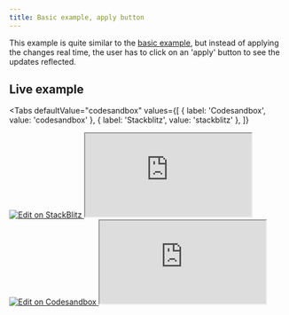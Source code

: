 ```yaml
---
title: Basic example, apply button
---
```



This example is quite similar to the [basic example](basic), but instead of applying the changes real time, the user has to click on an 'apply' button to see the updates reflected.

## Live example

<Tabs
  defaultValue="codesandbox"
  values={[
    { label: 'Codesandbox', value: 'codesandbox' },
    { label: 'Stackblitz', value: 'stackblitz' },
  ]}
>
  <TabItem value="stackblitz">
    <a
      target="_blank"
      href="https://stackblitz.com/github/Lemoncode/react-image-focal-point/tree/main/examples/basic-with-apply?embed=1&file=src%2Fapp.tsx"
    >
      <img
        src="https://developer.stackblitz.com/img/open_in_stackblitz.svg"
        alt="Edit on StackBlitz"
        title="Edit on StackBlitz"
      />
    </a>
    <iframe
      src="https://stackblitz.com/github/Lemoncode/react-image-focal-point/tree/main/examples/basic-with-apply?embed=1&file=src%2Fapp.tsx"
      style={{ width: '100%', height: '500px', border: 0, borderRadius: '4px', overflow: 'hidden' }}
    ></iframe>
  </TabItem>
  <TabItem value="codesandbox">
    <a
      target="_blank"
      href="https://codesandbox.io/s/github/Lemoncode/react-image-focal-point/tree/main/examples/basic-with-apply?file=/src/app.tsx"
    >
      <img
        src="https://codesandbox.io/static/img/play-codesandbox.svg"
        alt="Edit on Codesandbox"
        title="Edit on Codesandbox"
      />
    </a>
    <iframe
      src="https://codesandbox.io/embed/github/Lemoncode/react-image-focal-point/tree/main/examples/basic-with-apply?fontsize=14&hidenavigation=1&module=%2Fsrc%2Fapp.tsx&theme=dark&view=editor"
      style={{ width: '100%', height: '500px', border: 0, borderRadius: '4px', overflow: 'hidden' }}
      allow="accelerometer; ambient-light-sensor; camera; encrypted-media; geolocation; gyroscope; hid; microphone; midi; payment; usb; vr; xr-spatial-tracking"
      sandbox="allow-forms allow-modals allow-popups allow-presentation allow-same-origin allow-scripts"
    ></iframe>
  </TabItem>
</Tabs>
